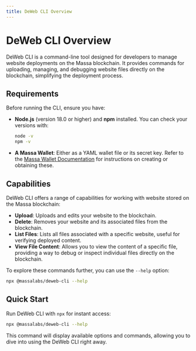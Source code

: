 ```yaml
---
title: DeWeb CLI Overview
---
```


# DeWeb CLI Overview

DeWeb CLI is a command-line tool designed for developers to manage website deployments on the Massa blockchain. 
It provides commands for uploading, managing, and debugging website files directly on the blockchain, simplifying the deployment process.

## Requirements

Before running the CLI, ensure you have:

- **Node.js** (version 18.0 or higher) and **npm** installed. You can check your versions with:
  ```bash
  node -v
  npm -v
  ```

- **A Massa Wallet**: Either as a YAML wallet file or its secret key.
    Refer to the [Massa Wallet Documentation](/docs/massaStation/massa-wallet/account-backup) for instructions on creating or obtaining these.

## Capabilities

DeWeb CLI offers a range of capabilities for working with website stored on the Massa blockchain:

- **Upload**: Uploads and edits your website to the blockchain.
- **Delete**: Removes your website and its associated files from the blockchain.
- **List Files**: Lists all files associated with a specific website, useful for verifying deployed content.
- **View File Content**: Allows you to view the content of a specific file, 
    providing a way to debug or inspect individual files directly on the blockchain.

To explore these commands further, you can use the `--help` option:

```bash
npx @massalabs/deweb-cli --help
```

## Quick Start

Run DeWeb CLI with `npx` for instant access:

```bash
npx @massalabs/deweb-cli --help
```

This command will display available options and commands, allowing you to dive into using the DeWeb CLI right away.
